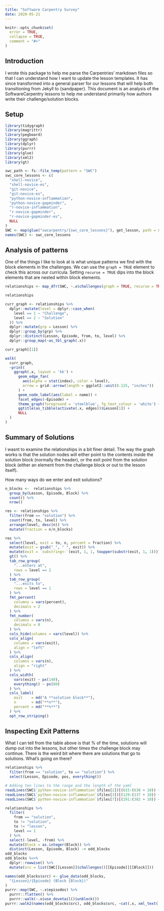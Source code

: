 ```yaml
---
title: "Software Carpentry Survey"
date: 2020-05-21
---
```


```r
knitr::opts_chunk$set(
  error = TRUE,
  collapse = TRUE,
  comment = "#>"
)
```

## Introduction

I wrote this package to help me parse the Carpentries' markdown files so that
I can understand how I want to update the lesson templates. It has since
transformed into a general parser for our lessons that will help both 
transitioning from Jekyll to {sandpaper}. This document is an analysis of the
SoftwareCarpentry lessons to help me understand primarily how authors write
their challenge/solution blocks.

## Setup

```r
library(tidygraph)
library(magrittr)
library(pegboard)
library(ggraph)
library(dplyr)
library(purrr)
library(glue)
library(xml2)
library(gt)
```


```r
swc_path <- fs::file_temp(pattern = "SWC")
swc_core_lessons <- c(
  "shell-novice",
  "shell-novice-es",
  "git-novice",
  "git-novice-es",
  "python-novice-inflammation",
  "python-novice-gapminder",
  "r-novice-inflammation",
  "r-novice-gapminder",
  "r-novice-gapminder-es",
  NULL
)
SWC <- map(glue("swcarpentry/{swc_core_lessons}"), get_lesson, path = swc_path)
names(SWC) <- swc_core_lessons
```

## Analysis of patterns

One of the things I like to look at is what unique patterns we find with the
block elements in the challenges. We can use the `graph = TRUE` element to check
this across our curricula. Setting `recurse = TRUE` dips into the block elements
that are nested within block elements.

```r
relationships <- map_dfr(SWC, ~.x$challenges(graph = TRUE, recurse = TRUE), .id = "Lesson") %>% as_tibble()

relationships

curr_graph <- relationships %>%
  dplyr::mutate(level = dplyr::case_when(
    level == 1 ~ "Challenge", 
    level == 2 ~ "Solution"
  )) %>%
  dplyr::mutate(grp = Lesson) %>%
  dplyr::group_by(grp) %>% 
  dplyr::distinct(Lesson, Episode, from, to, level) %>%
  dplyr::group_map(~as_tbl_graph(.x))

curr_graph[[1]]
```

```r
walk(
  curr_graph, 
  ~print(
    ggraph(.x, layout = 'kk') + 
      geom_edge_fan(
        aes(alpha = stat(index), color = level), 
        arrow = grid::arrow(length = ggplot2::unit(0.125, "inches"))
      ) + 
      geom_node_label(aes(label = name)) +
      facet_edges(~Episode) + 
      theme_graph(foreground = 'steelblue', fg_text_colour = 'white') +
      ggtitle(as_tibble(activate(.x, edges))$Lesson[1]) +
      NULL
  )
)
```

## Summary of Solutions

I wasnt to examine the relationships in a bit finer detail. The way the graph
works is that the solution nodes will either point to the contents inside the
solution block (normally the header), or the exit point from the solution block
(either an element from the challenge block or out to the lesson itself).

How many ways do we enter and exit solutions?

```r
n_blocks <-  relationships %>%
  group_by(Lesson, Episode, Block) %>%
  count() %>%
  nrow()

res <- relationships %>%
  filter(from == "solution") %>%
  count(from, to, level) %>%
  arrange(level, desc(n)) %>%
  mutate(fraction = n/n_blocks)

res %>%
  select(level, exit = to, n, percent = fraction) %>%
  mutate(exit = gsub("_", " ", exit)) %>%
  mutate(exit = `substring<-`(exit, 1, 1, toupper(substr(exit, 1, 1)))) %>%
  gt() %>%
  tab_row_group(
    "...enters at",
    rows = level == 2
  ) %>%
  tab_row_group(
    "...exits to",
    rows = level == 1
  ) %>%
  fmt_percent(
    columns = vars(percent),
    decimals = 2
  ) %>%
  fmt_number(
    columns = vars(n),
    decimals = 0
  ) %>%
  cols_hide(columns = vars(level)) %>%
  cols_align(
    columns = vars(exit),
    align = "left"
  ) %>%
  cols_align(
    columns = vars(n),
    align = "right"
  ) %>%
  cols_width(
    vars(exit) ~ px(140),
    everything() ~ px(80)
  ) %>%
  cols_label(
    exit    = md("A **solution block**"),
    n       = md("**n**"),
    percent = md("**%**")
  ) %>% 
  opt_row_striping() 
```

## Inspecting Exit Patterns

What I can tell from the table above is that % of the time, solutions will dump
out into the lessons, but other times the challenge block may continue. There
is the weird bit where there are solutions that go to solutions. What's going
on there?

```r
relationships %>%
  filter(from == "solution", to == "solution") %>%
  select(Lesson, Episode, pos, everything())

# Adding ten lines to the range and the length of the yaml
readLines(SWC$`python-novice-inflammation`$files[2])[(615:(638 + 10)) + 23]
readLines(SWC$`python-novice-inflammation`$files[3])[(129:(137 + 10)) + 13]
readLines(SWC$`python-novice-inflammation`$files[7])[(291:(302 + 10)) + 20]
```

```r
relationships %>%
  filter(
    from == "solution",
    to != "solution",
    to != "lesson",
    level == 1
  ) %>% 
  select(-level, -from) %>%
  mutate(Block = as.integer(Block)) %>% 
  distinct(Lesson, Episode, Block) -> odd_blocks
odd_blocks 
odd_blocks %<>%
  dplyr::rowwise() %>%
  mutate(src = list(SWC[[Lesson]]$challenges()[[Episode]][[Block]]))

names(odd_blocks$src) <- glue_data(odd_blocks, 
  "{Lesson}/{Episode} (Block {Block})"
)
purrr::map(SWC, ~.x$episodes) %>% 
  purrr::flatten() %>%
  purrr::walk(~.x$use_dovetail()$unblock())
purrr::walk2(names(odd_blocks$src), odd_blocks$src, ~cat(.x, xml_text(.y), sep = "\n---\n"))
```

